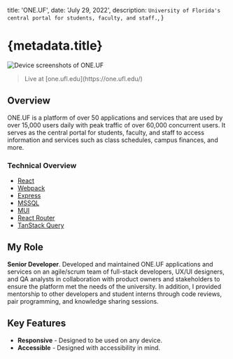 
  title: 'ONE.UF',
  date: 'July 29, 2022',
  description: `University of Florida's central portal for students, faculty, and staff.`,
}

# {metadata.title}

<div className={cn('mx-0 md:-mx-20')}>
  <Image src={OneUf} alt='Device screenshots of ONE.UF' priority={true} />
</div>

<blockquote
  className={cn('[&_*]:before:content-none [&_*]:after:content-none')}
>
  <Subheading>Live at [one.ufl.edu](https://one.ufl.edu/)</Subheading>
</blockquote>

## Overview

ONE.UF is a platform of over 50 applications and services that are used by over 15,000 users daily with peak traffic of over 60,000 concurrent users. It serves as the central portal for students, faculty, and staff to access information and services such as class schedules, campus finances, and more.

### Technical Overview

- [React](https://react.dev)
- [Webpack](https://webpack.js.org)
- [Express](https://expressjs.com)
- [MSSQL](https://www.microsoft.com/en-us/sql-server)
- [MUI](https://mui.com)
- [React Router](https://reactrouter.com)
- [TanStack Query](https://tanstack.com/query/latest)

## My Role

**Senior Developer**. Developed and maintained ONE.UF applications and services on an agile/scrum team of full-stack developers, UX/UI designers, and QA analysts in collaboration with product owners and stakeholders to ensure the platform met the needs of the university. In addition, I provided mentorship to other developers and student interns through code reviews, pair programming, and knowledge sharing sessions.

## Key Features

- **Responsive** - Designed to be used on any device.
- **Accessible** - Designed with accessibility in mind.

